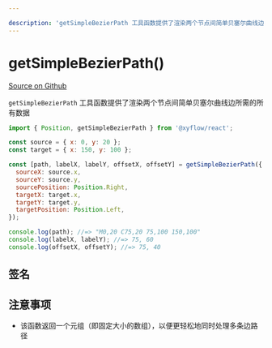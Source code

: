 ```yaml
---

description: 'getSimpleBezierPath 工具函数提供了渲染两个节点间简单贝塞尔曲线边所需的所有数据'
---
```


# getSimpleBezierPath()

[Source on Github](https://github.com/xyflow/xyflow/blob/main/packages/react/src/components/Edges/SimpleBezierEdge.tsx/#L32)

`getSimpleBezierPath` 工具函数提供了渲染两个节点间简单贝塞尔曲线边所需的所有数据

```js
import { Position, getSimpleBezierPath } from '@xyflow/react';

const source = { x: 0, y: 20 };
const target = { x: 150, y: 100 };

const [path, labelX, labelY, offsetX, offsetY] = getSimpleBezierPath({
  sourceX: source.x,
  sourceY: source.y,
  sourcePosition: Position.Right,
  targetX: target.x,
  targetY: target.y,
  targetPosition: Position.Left,
});

console.log(path); //=> "M0,20 C75,20 75,100 150,100"
console.log(labelX, labelY); //=> 75, 60
console.log(offsetX, offsetY); //=> 75, 40
```

## 签名

<APIDocs functionName="getSimpleBezierPath" />

## 注意事项

- 该函数返回一个元组（即固定大小的数组），以便更轻松地同时处理多条边路径